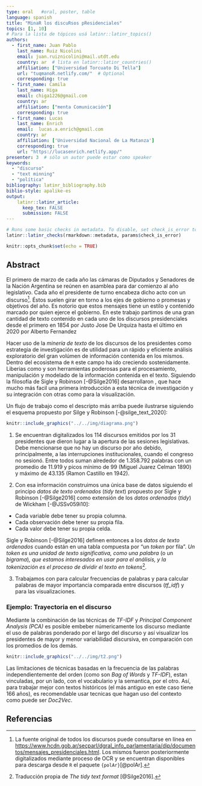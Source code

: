 ```yaml
---
type: oral   #oral, poster, table
language: spanish
title: "MinaR los discuRsos pResidenciales"
topics: [1, 10]
# Para la lista de tópicos usá latinr::latinr_topics()
authors:
  - first_name: Juan Pablo
    last_name: Ruiz Nicolini
    email: juan.ruiznicolini@mail.utdt.edu
    country: ar  # lista en latinr::latinr_countries()
    affiliation: ["Universidad Torcuato Di Tella"]
    url: "tuqmanoR.netlify.com/"  # Optional 
    corresponding: true
  - first_name: Camila 
    last_name: Higa
    email: chiga1226@gmail.com
    country: ar
    affiliation: ["menta Comunicación"]
    corresponding: true
  - first_name: Lucas  
    last_name: Enrich
    email:  lucas.a.enrich@gmail.com
    country: ar
    affiliation: ['Universidad Nacional de La Matanza']
    corresponding: true
    url: "https://lucasenrich.netlify.app/"
presenter: 3  # sólo un autor puede estar como speaker
keywords: 
  - "discurso"
  - "text minning"
  - "política"
bibliography: latinr_bibliography.bib
biblio-style: apalike-es   
output: 
    latinr::latinr_article: 
      keep_tex: FALSE
      submission: FALSE
---
```



```r
# Runs some basic checks in metadata. To disable, set check_is_error to FALSE
latinr::latinr_checks(rmarkdown::metadata, params$check_is_error)
```


```r
knitr::opts_chunk$set(echo = TRUE)
```


## Abstract 

El primero de marzo de cada año las cámaras de Diputados y Senadores de la Nación Argentina se reúnen en asamblea para dar comienzo al año legislativo. Cada año el presidente de turno encabeza dicho acto con un discurso[^1]. Éstos suelen girar en torno a los ejes de gobierno o promesas y objetivos del año. Es notorio que estos mensajes tiene un estilo y contenido marcado por quien ejerce el gobierno. En este trabajo partimos de una gran cantidad de texto contenido en cada uno de los discursos presidenciales desde el primero en 1854 por Justo Jose De Urquiza hasta el último en 2020 por Alberto Fernandez


[^1]: La fuente original de todos los discursos puede consultarse en línea en [https://www.hcdn.gob.ar/secparl/dgral_info_parlamentaria/dip/documentos/mensajes_presidenciales.html](https://www.hcdn.gob.ar/secparl/dgral_info_parlamentaria/dip/documentos/mensajes_presidenciales.html). Los mismos fueron posteriormente digitalizados mediante proceso de OCR y se encuentran disponibles para descarga desde `R` el paquete `{polAr}`[@polAr]. 


Hacer uso de la *minería de texto* de los discursos de los presidentes como estrategia de investigación es de utilidad para un rápido y eficiente análisis exploratorio del gran volúmen de información contenida en los mismos. Dentro del ecosistema de `R` este campo ha ido creciendo sostenidamente. Liberias como \CRANpkg{tm} y \CRANpkg{topicmodels} son herramientas poderosas para el procesamiento, manipulación y modelado de la información contenida en el texto. Siguiendo la filosofía de \CRANpkg{tidyverse}  Sigle y Robinson [-@Silge2016] desarrollaron \CRANpkg{tidytext}, que hace mucho más facil una primera introducción a esta técnica de investigación y su integración con otras como \CRANpkg{ggplot2} para la visualización. 

Un flujo de trabajo como el descripto más arriba puede ilustrarse siguiendo el esquema propuesto por Silge y Robinson [-@silge_text_2020]:

```r
knitr::include_graphics("../../img/diagrama.png")
```

1. Se encuentran digitalizados los $114$ discursos emitidos por los $31$ presidentes que dieron lugar a la apertura de las sesiones legislativas. Debe mencionarse que no hay un discurso por año debido, principalmente, a las interrupciones institucionales, cuando el congreso no sesionó. Entre todos suman alrededor de $1.358.792$ palabras con un promedio de $11.919$ y picos mínimo de $99$ (Miguel Juarez Celman $1890$) y máximo de $43.135$ (Ramon Castillo en $1942$). 

2. Con esa información construimos una única base de datos siguiendo el principo *datos de texto ordenados* (*tidy text*) propuesto por Sigle y Robinson [-@Silge2016] como extensión de los *datos ordenados* (*tidy*) de Wickham [-@JSSv059i10]: 

 * Cada variable debe tener su propia columna.
 * Cada observación debe tener su propia fila.
 * Cada valor debe tener su propia celda.

Sigle y Robinson [-@Silge2016] definen entonces a los *datos de texto ordenados* cuando están en una tabla compuesta por "un *token* por fila". *Un token es una unidad de texto significativa, como una palabra* (o un *bigrama*)*, que estamos interesados en usar para el análisis, y la tokenización es el proceso de dividir el texto en tokens*[^2]. 

[^2]: Traducción propia de *The tidy text format* [@Silge2016].

3. Trabajamos con \CRANpkg{dplyr} para calcular frecuencias de palabras y \CRANpkg{tidytext} para calcular palabras de mayor importancia comparada entre discursos (*tf_idf*) y \CRANpkg{ggplot2} para las visualizaciones. 

### Ejemplo: Trayectoria en el discurso

Mediante la combinación de las técnicas de _TF-IDF_ y _Principal Component Analysis (PCA)_ es posible embeber númericamente los discurso mediante el uso de palabras ponderado por el largo del discurso y así visualizar los presidentes de mayor y menor variabilidad discursiva, en comparación con los promedios de los demás.

```r
knitr::include_graphics("../../img/t2.png")
```

Las limitaciones de técnicas basadas en la frecuencia de las palabras independientemente del orden (como son _Bag of Words_ y _TF-IDF_), estan vinculadas, por un lado, con el vocabulario y la semantica, por el otro. Así, para trabajar mejor con textos históricos (el más antiguo en este caso tiene 166 años), es recomendable usar tecnicas que hagan uso del contexto como puede ser _Doc2Vec_.

## Referencias
